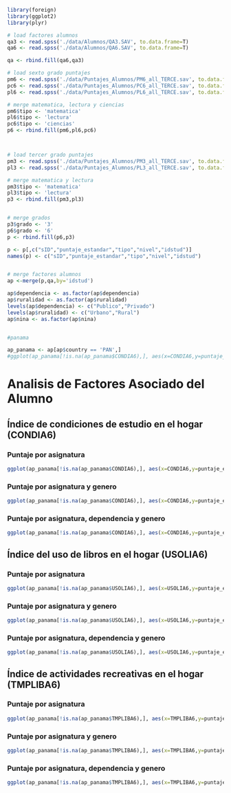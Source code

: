 ```r
library(foreign)
library(ggplot2)
library(plyr)

# load factores alumnos
qa3 <- read.spss('./data/Alumnos/QA3.SAV', to.data.frame=T)
qa6 <- read.spss('./data/Alumnos/QA6.SAV', to.data.frame=T)

qa <- rbind.fill(qa6,qa3)

# load sexto grado puntajes
pm6 <- read.spss('./data/Puntajes_Alumnos/PM6_all_TERCE.sav', to.data.frame=T)
pc6 <- read.spss('./data/Puntajes_Alumnos/PC6_all_TERCE.sav', to.data.frame=T)
pl6 <- read.spss('./data/Puntajes_Alumnos/PL6_all_TERCE.sav', to.data.frame=T)

# merge matematica, lectura y ciencias
pm6$tipo <- 'matematica'
pl6$tipo <- 'lectura'
pc6$tipo <- 'ciencias'
p6 <- rbind.fill(pm6,pl6,pc6)



# load tercer grado puntajes
pm3 <- read.spss('./data/Puntajes_Alumnos/PM3_all_TERCE.sav', to.data.frame=T)
pl3 <- read.spss('./data/Puntajes_Alumnos/PL3_all_TERCE.sav', to.data.frame=T)

# merge matematica y lectura
pm3$tipo <- 'matematica'
pl3$tipo <- 'lectura'
p3 <- rbind.fill(pm3,pl3)


# merge grados
p3$grado <- '3'
p6$grado <- '6'
p <- rbind.fill(p6,p3)

p <- p[,c("sID","puntaje_estandar","tipo","nivel","idstud")]
names(p) <- c("sID","puntaje_estandar","tipo","nivel","idstud")


# merge factores alumnos
ap <-merge(p,qa,by='idstud')

ap$dependencia <- as.factor(ap$dependencia)
ap$ruralidad <- as.factor(ap$ruralidad)
levels(ap$dependencia) <- c("Publico","Privado")
levels(ap$ruralidad) <- c("Urbano","Rural")
ap$nina <- as.factor(ap$nina)


#panama

ap_panama <- ap[ap$country == 'PAN',]
#ggplot(ap_panama[!is.na(ap_panama$CONDIA6),], aes(x=CONDIA6,y=puntaje_estandar)) + geom_point() + stat_smooth(se=F,method=lm) + scale_colour_discrete(name="Genero",labels=c("Nino","Nina")) + facet_grid( . ~ tipo)
```

# Analisis de Factores Asociado del Alumno

## Índice de condiciones de estudio en el hogar (CONDIA6)

### Puntaje por asignatura
```r
ggplot(ap_panama[!is.na(ap_panama$CONDIA6),], aes(x=CONDIA6,y=puntaje_estandar)) + geom_point(alpha = 0.1) + stat_smooth(se=F,method=lm) + facet_grid( . ~ tipo)
```

### Puntaje por asignatura y genero
```r
ggplot(ap_panama[!is.na(ap_panama$CONDIA6),], aes(x=CONDIA6,y=puntaje_estandar,color=nina)) + geom_point(alpha = 0.1) + stat_smooth(se=F,method=lm) + facet_grid( . ~ tipo) + scale_colour_discrete(name="Genero",labels=c("Nino","Nina"))
```

### Puntaje por asignatura, dependencia y genero
```r
ggplot(ap_panama[!is.na(ap_panama$CONDIA6),], aes(x=CONDIA6,y=puntaje_estandar,color=nina)) + geom_point(alpha = 0.1) + stat_smooth(se=F,method=lm) + facet_grid( dependencia ~ tipo) + scale_colour_discrete(name="Genero",labels=c("Nino","Nina"))
```

## Índice del uso de libros en el hogar (USOLIA6)

### Puntaje por asignatura
```r
ggplot(ap_panama[!is.na(ap_panama$USOLIA6),], aes(x=USOLIA6,y=puntaje_estandar)) + geom_point(alpha = 0.1) + stat_smooth(se=F,method=lm) + facet_grid( . ~ tipo)
```

### Puntaje por asignatura y genero
```r
ggplot(ap_panama[!is.na(ap_panama$USOLIA6),], aes(x=USOLIA6,y=puntaje_estandar,color=nina)) + geom_point(alpha = 0.1) + stat_smooth(se=F,method=lm) + facet_grid( . ~ tipo) + scale_colour_discrete(name="Genero",labels=c("Nino","Nina"))
```

### Puntaje por asignatura, dependencia y genero
```r
ggplot(ap_panama[!is.na(ap_panama$USOLIA6),], aes(x=USOLIA6,y=puntaje_estandar,color=nina)) + geom_point(alpha = 0.1) + stat_smooth(se=F,method=lm) + facet_grid( dependencia ~ tipo) + scale_colour_discrete(name="Genero",labels=c("Nino","Nina"))
```

## Índice de actividades recreativas en el hogar (TMPLIBA6)

### Puntaje por asignatura
```r
ggplot(ap_panama[!is.na(ap_panama$TMPLIBA6),], aes(x=TMPLIBA6,y=puntaje_estandar)) + geom_point(alpha = 0.1) + stat_smooth(se=F,method=lm) + facet_grid( . ~ tipo)
```

### Puntaje por asignatura y genero
```r
ggplot(ap_panama[!is.na(ap_panama$TMPLIBA6),], aes(x=TMPLIBA6,y=puntaje_estandar,color=nina)) + geom_point(alpha = 0.1) + stat_smooth(se=F,method=lm) + facet_grid( . ~ tipo) + scale_colour_discrete(name="Genero",labels=c("Nino","Nina"))
```

### Puntaje por asignatura, dependencia y genero
```r
ggplot(ap_panama[!is.na(ap_panama$TMPLIBA6),], aes(x=TMPLIBA6,y=puntaje_estandar,color=nina)) + geom_point(alpha = 0.1) + stat_smooth(se=F,method=lm) + facet_grid( dependencia ~ tipo) + scale_colour_discrete(name="Genero",labels=c("Nino","Nina"))
```

